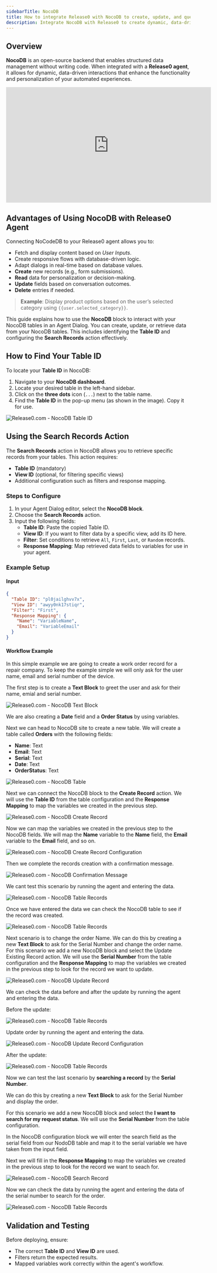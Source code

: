 ```yaml
---
sidebarTitle: NocoDB
title: How to integrate Release0 with NocoDB to create, update, and query database records in your chatbot agent
description: Integrate NocoDB with Release0 to create dynamic, data-driven chatbot interactions using structured data management. Learn how to fetch, create, update, and delete records in your agent dialogs.
---
```


## Overview

**NocoDB** is an open-source backend that enables structured data management without writing code. When integrated with a **Release0 agent**, it allows for dynamic, data-driven interactions that enhance the functionality and personalization of your automated experiences.

<iframe
  width="560"
  height="315"
  src="https://www.youtube.com/embed/31PuQWeLObo"
  title="YouTube video player"
  frameBorder="0"
  allow="accelerometer; autoplay; clipboard-write; encrypted-media; gyroscope; picture-in-picture; web-share"
  allowFullScreen
></iframe>

## Advantages of Using NocoDB with Release0 Agent

Connecting NoCodeDB to your Release0 agent allows you to:
- Fetch and display content based on *User Inputs*.
- Create responsive flows with database-driven logic.
- Adapt dialogs in real-time based on database values.
- **Create** new records (e.g., form submissions).
- **Read** data for personalization or decision-making.
- **Update** fields based on conversation outcomes.
- **Delete** entries if needed.

> **Example**: Display product options based on the user’s selected category using `{{user.selected_category}}`.


This guide explains how to use the **NocoDB** block to interact with your NocoDB tables in an Agent Dialog. You can create, update, or retrieve data from your NocoDB tables. This includes identifying the **Table ID** and configuring the **Search Records** action effectively.


## How to Find Your Table ID
To locate your **Table ID** in NocoDB:
1. Navigate to your **NocoDB dashboard**.
2. Locate your desired table in the left-hand sidebar.
3. Click on the **three dots** icon (`...`) next to the table name.
4. Find the **Table ID** in the pop-up menu (as shown in the image). Copy it for use.

<Frame style={{ maxWidth: '400px' }}>
  <img src="/images/blocks/integrations/nocodb/nocodb-table-id.png" alt="Release0.com - NocoDB Table ID" />
</Frame>



## Using the Search Records Action
The **Search Records** action in NocoDB allows you to retrieve specific records from your tables. This action requires:
- **Table ID** (mandatory)
- **View ID** (optional, for filtering specific views)
- Additional configuration such as filters and response mapping.

### Steps to Configure
1. In your Agent Dialog editor, select the **NocoDB block**.
2. Choose the **Search Records** action.
3. Input the following fields:
   - **Table ID**: Paste the copied Table ID.
   - **View ID**: If you want to filter data by a specific view, add its ID here.
   - **Filter**: Set conditions to retrieve `All`, `First`, `Last`, or `Random` records.
   - **Response Mapping**: Map retrieved data fields to variables for use in your agent.

### Example Setup
#### Input
```json
{
  "Table ID": "pl0jailghvv7x",
  "View ID": "awyy0nk17stiqr",
  "Filter": "First",
  "Response Mapping": {
    "Name": "VariableName",
    "Email": "VariableEmail"
  }
}
```

#### Workflow Example

In this simple example we are going to create a work order record for a repair company. To keep the example simple we will only ask for the user name, email and serial number of the device.

The first step is to create a **Text Block** to greet the user and ask for their name, emial and serial number.

<Frame style={{ maxWidth: '800px' }}>
  <img src="/images/blocks/integrations/nocodb/collect-data.png" alt="Release0.com - NocoDB Text Block" />
</Frame>

We are also creating a **Date** field and a **Order Status** by using variables.

Next we can head to NocoDB site to create a new table. We will create a table called **Orders** with the following fields:
- **Name**: Text
- **Email**: Text
- **Serial**: Text
- **Date**: Text
- **OrderStatus**: Text

<Frame style={{ maxWidth: '800px' }}>
  <img src="/images/blocks/integrations/nocodb/nododb-table.png" alt="Release0.com - NocoDB Table" />
</Frame>

Next we can connect the NocoDB block to the **Create Record** action. We will use the **Table ID** from the table configuration and the **Response Mapping** to map the variables we created in the previous step.

<Frame style={{ maxWidth: '400px' }}>
  <img src="/images/blocks/integrations/nocodb/create-order-connection.png" alt="Release0.com - NocoDB Create Record" />
</Frame>

Now we can map the variables we created in the previous step to the NocoDB fields. We will map the **Name** variable to the **Name** field, the **Email** variable to the **Email** field, and so on.

<Frame style={{ maxWidth: '400px' }}>
  <img src="/images/blocks/integrations/nocodb/save-records-nocodb.png" alt="Release0.com - NocoDB Create Record Configuration" />
</Frame>

Then we complete the records creation with a confirmation message.
<Frame style={{ maxWidth: '600px' }}>
  <img src="/images/blocks/integrations/nocodb/create-record.png" alt="Release0.com - NocoDB Confirmation Message" />
</Frame>

We cant test this scenario by running the agent and entering the data. 

<Frame style={{ maxWidth: '800px' }}>
  <img src="/images/blocks/integrations/nocodb/order-creation-test.png" alt="Release0.com - NocoDB Table Records" />
</Frame>

Once we have entered the data we can check the NocoDB table to see if the record was created.

<Frame style={{ maxWidth: '800px' }}>
  <img src="/images/blocks/integrations/nocodb/nocodb-records.png" alt="Release0.com - NocoDB Table Records" />
</Frame>

Next scenario is to change the order Name. We can do this by creating a new **Text Block** to ask for the Serial Number and change the order name. For this scenario we add a new NocoDB block and select the Update Existing Record action. We will use the **Serial Number** from the table configuration and the **Response Mapping** to map the variables we created in the previous step to look for the record we want to update.


<Frame style={{ maxWidth: '600px' }}>
  <img src="/images/blocks/integrations/nocodb/update-records-nocodb.png" alt="Release0.com - NocoDB Update Record" />
</Frame>

We can check the data before and after the update by running the agent and entering the data.

Before the update:

<Frame style={{ maxWidth: '800px' }}>
  <img src="/images/blocks/integrations/nocodb/order-creation-test1.png" alt="Release0.com - NocoDB Table Records" />
</Frame>

Update order by running the agent and entering the data.
<Frame style={{ maxWidth: '600px' }}>
  <img src="/images/blocks/integrations/nocodb/order-creation-test-agent.png" alt="Release0.com - NocoDB Update Record Configuration" />
</Frame>

After the update:
<Frame style={{ maxWidth: '800px' }}>
  <img src="/images/blocks/integrations/nocodb/order-creation-test2.png" alt="Release0.com - NocoDB Table Records" />
</Frame>

Now we can test the last scenario by **searching a record** by the **Serial Number**. 

We can do this by creating a new **Text Block** to ask for the Serial Number and display the order. 

For this scenario we add a new NocoDB block and select the **I want to search for my request status**. We will use the **Serial Number** from the table configuration.

In the NocoDB configuration block we will enter the search field as the serial field from our NodoDB table and map it to the serial variable we have taken from the input field.

Next we will fill in the **Response Mapping** to map the variables we created in the previous step to look for the record we want to seach for.

<Frame style={{ maxWidth: '400px' }}>
  <img src="/images/blocks/integrations/nocodb/order-search-config.png" alt="Release0.com - NocoDB Search Record" />
</Frame>

Now we can check the data by running the agent and entering the data of the serial number to search for the order.
<Frame style={{ maxWidth: '600px' }}>
  <img src="/images/blocks/integrations/nocodb/order-search-test.png" alt="Release0.com - NocoDB Table Records" />
</Frame>



## Validation and Testing
Before deploying, ensure:
- The correct **Table ID** and **View ID** are used.
- Filters return the expected results.
- Mapped variables work correctly within the agent's workflow.
